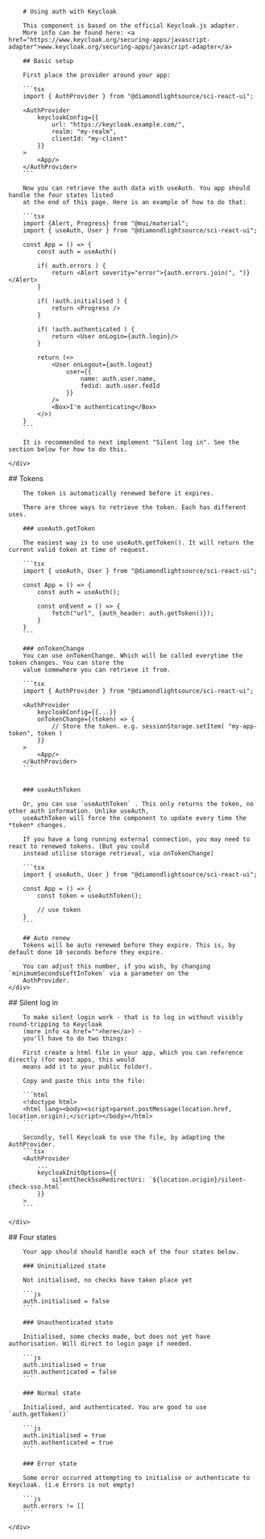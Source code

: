 

<Meta title="Helpers/Auth" />

<div className="sb-container">
    <div className='sb-section-title'>

        # Using auth with Keycloak

        This component is based on the official Keycloak.js adapter.
        More info can be found here: <a href="https://www.keycloak.org/securing-apps/javascript-adapter">www.keycloak.org/securing-apps/javascript-adapter</a>

        ## Basic setup

        First place the provider around your app:

        ```tsx
        import { AuthProvider } from "@diamondlightsource/sci-react-ui";

        <AuthProvider
            keycloakConfig={{
                url: "https://keycloak.example.com/",
                realm: "my-realm",
                clientId: "my-client"
            }}
        >
            <App/>
        </AuthProvider>
        ```

        Now you can retrieve the auth data with useAuth. You app should handle the four states listed
        at the end of this page. Here is an example of how to do that:

        ```tsx
        import {Alert, Progress} from "@mui/material";
        import { useAuth, User } from "@diamondlightsource/sci-react-ui";

        const App = () => {
            const auth = useAuth()

            if( auth.errors ) {
                return <Alert severity="error">{auth.errors.join(", ")}</Alert>
            }

            if( !auth.initialised ) {
                return <Progress />
            }

            if( !auth.authenticated ) {
                return <User onLogin={auth.login}/>
            }

            return (<>
                <User onLogout={auth.logout}
                    user={{
                        name: auth.user.name,
                        fedid: auth.user.fedId
                    }}
                />
                <Box>I'm authenticating</Box>
            </>)
        }
        ```

        It is recommended to next implement "Silent log in". See the section below for how to do this.

    </div>
</div>

<div className="sb-container">
    <div className='sb-section-title'>
        ## Tokens

        The token is automatically renewed before it expires.

        There are three ways to retrieve the token. Each has different uses.

        ### useAuth.getToken

        The easiest way is to use useAuth.getToken(). It will return the current valid token at time of request.

        ```tsx
        import { useAuth, User } from "@diamondlightsource/sci-react-ui";

        const App = () => {
            const auth = useAuth();

            const onEvent = () => {
                fetch("url", {auth_header: auth.getToken()});
            }
        }
        ```

        ### onTokenChange
        You can use onTokenChange. Which will be called everytime the token changes. You can store the
        value somewhere you can retrieve it from.

        ```tsx
        import { AuthProvider } from "@diamondlightsource/sci-react-ui";

        <AuthProvider
            keycloakConfig={{...}}
            onTokenChange={(token) => {
                // Store the token. e.g. sessionStorage.setItem( "my-app-token", token )
            }}
        >
            <App/>
        </AuthProvider>
        ```


        ### useAuthToken

        Or, you can use `useAuthToken` . This only returns the token, no other auth information. Unlike useAuth,
        useAuthToken will force the component to update every time the *token* changes.

        If you have a long running external connection, you may need to react to renewed tokens. (But you could
        instead utilise storage retrieval, via onTokenChange)

        ```tsx
        import { useAuth, User } from "@diamondlightsource/sci-react-ui";

        const App = () => {
            const token = useAuthToken();

            // use token
        }
        ```

        ## Auto renew
        Tokens will be auto renewed before they expire. This is, by default done 10 seconds before they expire.

        You can adjust this number, if you wish, by changing `minimumSecondsLeftInToken` via a parameter on the
        AuthProvider.
    </div>
</div>


<div className="sb-container">
    <div className='sb-section-title'>
        ## Silent log in

        To make silent login work - that is to log in without visibly round-tripping to Keycloak
        (more info <a href="">here</a>) -
        you'll have to do two things:

        First create a html file in your app, which you can reference directly (for most apps, this would
        means add it to your public folder).

        Copy and paste this into the file:

        ```html
        <!doctype html>
        <html lang><body><script>parent.postMessage(location.href, location.origin);</script></body></html>
        ```

        Secondly, tell Keycloak to use the file, by adapting the AuthProvider.
        ```tsx
        <AuthProvider
            ...
            keycloakInitOptions={{
                silentCheckSsoRedirectUri: `${location.origin}/silent-check-sso.html`
            }}
        >
        ```

    </div>
</div>


<div className="sb-container">
    <div className='sb-section-title'>
        ## Four states

        Your app should should handle each of the four states below.

        ### Uninitialized state

        Not initialised, no checks have taken place yet

        ```js
        auth.initialised = false
        ```

        ### Unauthenticated state

        Initialised, some checks made, but does not yet have authorisation. Will direct to login page if needed.

        ```js
        auth.initialised = true
        auth.authenticated = false
        ```

        ### Normal state

        Initialised, and authenticated. You are good to use `auth.getToken()`

        ```js
        auth.initialised = true
        auth.authenticated = true
        ```

        ### Error state

        Some error occurred attempting to initialise or authenticate to Keycloak. (i.e Errors is not empty)

        ```js
        auth.errors != []
        ```

    </div>
</div>